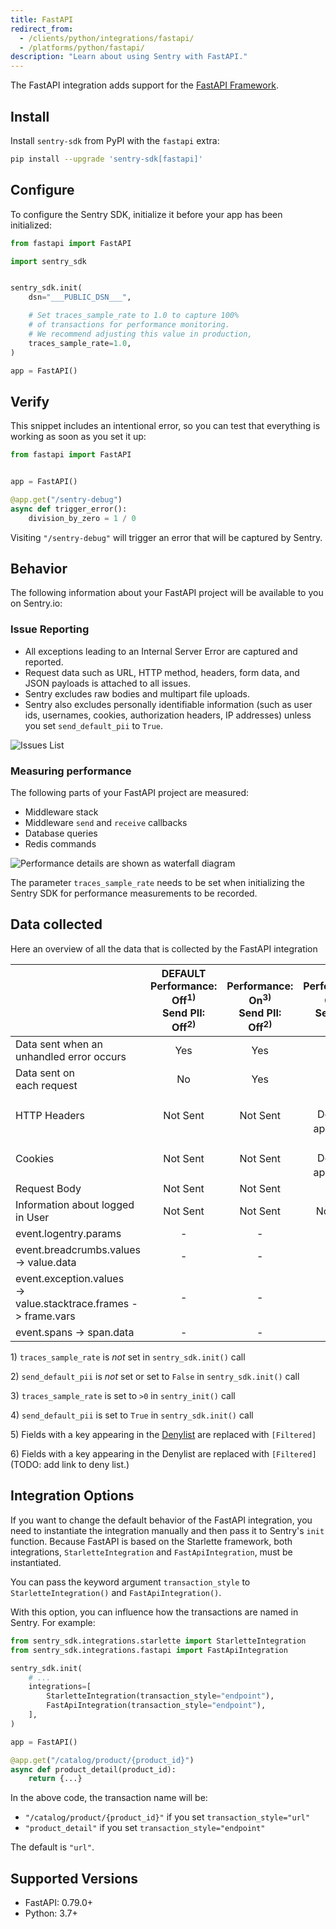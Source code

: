 ```yaml
---
title: FastAPI
redirect_from:
  - /clients/python/integrations/fastapi/
  - /platforms/python/fastapi/
description: "Learn about using Sentry with FastAPI."
---
```


The FastAPI integration adds support for the [FastAPI Framework](https://fastapi.tiangolo.com/).

## Install

Install `sentry-sdk` from PyPI with the `fastapi` extra:

```bash
pip install --upgrade 'sentry-sdk[fastapi]'
```

## Configure

To configure the Sentry SDK, initialize it before your app has been initialized:

```python
from fastapi import FastAPI

import sentry_sdk


sentry_sdk.init(
    dsn="___PUBLIC_DSN___",

    # Set traces_sample_rate to 1.0 to capture 100%
    # of transactions for performance monitoring.
    # We recommend adjusting this value in production,
    traces_sample_rate=1.0,
)

app = FastAPI()
```

## Verify

This snippet includes an intentional error, so you can test that everything is working as soon as you set it up:

```python
from fastapi import FastAPI


app = FastAPI()

@app.get("/sentry-debug")
async def trigger_error():
    division_by_zero = 1 / 0

```

Visiting `"/sentry-debug"` will trigger an error that will be captured by Sentry.

## Behavior

The following information about your FastAPI project will be available to you on Sentry.io:

### Issue Reporting

- All exceptions leading to an Internal Server Error are captured and reported.
- Request data such as URL, HTTP method, headers, form data, and JSON payloads is attached to all issues.
- Sentry excludes raw bodies and multipart file uploads.
- Sentry also excludes personally identifiable information (such as user ids, usernames, cookies, authorization headers, IP addresses) unless you set `send_default_pii` to `True`.

![Issues List](issues-list.png)

### Measuring performance

The following parts of your FastAPI project are measured:

- Middleware stack
- Middleware `send` and `receive` callbacks
- Database queries
- Redis commands

![Performance details are shown as waterfall diagram](performance-details.png)

<Note>

The parameter `traces_sample_rate` needs to be set when initializing the Sentry SDK for performance measurements to be recorded.

</Note>

## Data collected

Here an overview of all the data that is collected by the FastAPI integration

|                                                                       | **DEFAULT** <br/>Performance: Off<sup>1)</sup> <br/>Send PII: Off<sup>2)</sup> | <br/>Performance: On<sup>3)</sup> <br/>Send PII: Off<sup>2)</sup> | <br/>Performance: Off<sup>1)</sup> <br/>Send PII: On<sup>4)</sup> | <br/>Performance: On<sup>3)</sup> <br/>Send PII: On<sup>4)</sup> |
| --------------------------------------------------------------------- | :----------------------------------------------------------------------------: | :---------------------------------------------------------------: | :---------------------------------------------------------------: | :--------------------------------------------------------------: |
| Data sent when an <br/> unhandled error occurs                        |                                      Yes                                       |                                Yes                                |                                Yes                                |                              Yes `                               |
| Data sent on <br/> each request                                       |                                       No                                       |                                Yes                                |                                No                                 |                               Yes                                |
| HTTP Headers                                                          |                                    Not Sent                                    |                             Not Sent                              |             Sent <br/> Denylist applied <sup>5)</sup>             |            Sent <br/> Denylist applied <sup>5)</sup>             |
| Cookies                                                               |                                    Not Sent                                    |                             Not Sent                              |             Sent <br/> Denylist applied <sup>6)</sup>             |            Sent <br/> Denylist applied <sup>6)</sup>             |
| Request Body                                                          |                                    Not Sent                                    |                             Not Sent                              |                               Sent                                |                               Sent                               |
| Information about logged in User                                      |                                    Not Sent                                    |                             Not Sent                              |                             Not Sent                              |                             Not Sent                             |
| event.logentry.params                                                 |                                       -                                        |                                 -                                 |                                 -                                 |                                -                                 |
| event.breadcrumbs.values <br/> -> value.data                          |                                       -                                        |                                 -                                 |                                 -                                 |                                -                                 |
| event.exception.values <br/> -> value.stacktrace.frames -> frame.vars |                                       -                                        |                                 -                                 |                                 -                                 |                                -                                 |
| event.spans -> span.data                                              |                                       -                                        |                                 -                                 |                                 -                                 |                                -                                 |

1\) `traces_sample_rate` is _not_ set in `sentry_sdk.init()` call

2\) `send_default_pii` is _not_ set or set to `False` in `sentry_sdk.init()` call

3\) `traces_sample_rate` is set to `>0` in `sentry_init()` call

4\) `send_default_pii` is set to `True` in `sentry_sdk.init()` call

5\) Fields with a key appearing in the [Denylist](https://github.com/getsentry/sentry-python/blob/master/sentry_sdk/integrations/_wsgi_common.py#L19-L26) are replaced with `[Filtered]`

6\) Fields with a key appearing in the Denylist are replaced with `[Filtered]` (TODO: add link to deny list.)

## Integration Options

If you want to change the default behavior of the FastAPI integration, you need to instantiate the integration manually and then pass it to Sentry's `init` function. Because FastAPI is based on the Starlette framework, both integrations, `StarletteIntegration` and `FastApiIntegration`, must be instantiated.

<ConfigKey name="transaction_style">

You can pass the keyword argument `transaction_style` to `StarletteIntegration()` and `FastApiIntegration()`.

With this option, you can influence how the transactions are named in Sentry. For example:

```python
from sentry_sdk.integrations.starlette import StarletteIntegration
from sentry_sdk.integrations.fastapi import FastApiIntegration

sentry_sdk.init(
    # ...
    integrations=[
        StarletteIntegration(transaction_style="endpoint"),
        FastApiIntegration(transaction_style="endpoint"),
    ],
)

app = FastAPI()

@app.get("/catalog/product/{product_id}")
async def product_detail(product_id):
    return {...}
```

In the above code, the transaction name will be:

- `"/catalog/product/{product_id}"` if you set `transaction_style="url"`
- `"product_detail"` if you set `transaction_style="endpoint"`

The default is `"url"`.

</ConfigKey>

## Supported Versions

- FastAPI: 0.79.0+
- Python: 3.7+
